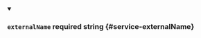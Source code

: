 
<details className="config-field" data-expandable="false" open>
<summary>

### `externalName` <span className="config-field-required" data-required="false">required</span> <span className="config-field-type">string</span> <span className="config-field-default"></span> <span className="config-field-enum"></span> {#service-externalName}



</summary>



</details>
